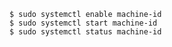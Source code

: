 ```code
$ sudo systemctl enable machine-id
$ sudo systemctl start machine-id
$ sudo systemctl status machine-id
```

